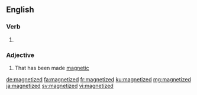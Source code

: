 ==English==

===Verb===
{{head|en|verb form}}

# {{en-past of|magnetize}}

===Adjective===
{{en-adj}}

# That has been made [[magnetic]]

[[de:magnetized]]
[[fa:magnetized]]
[[fr:magnetized]]
[[ku:magnetized]]
[[mg:magnetized]]
[[ja:magnetized]]
[[sv:magnetized]]
[[vi:magnetized]]